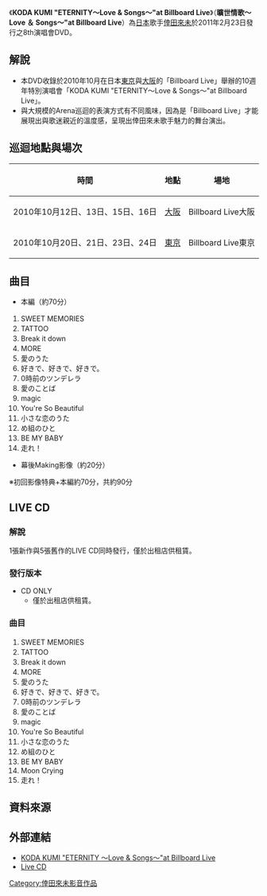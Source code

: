 {{Infobox Album
| Name        = KODA KUMI "ETERNITY～Love & Songs～"at Billboard Live
| Type        = DVD
| Artist      = [[倖田來未|倖田來未]]
| Released    = 2011年2月23日
| Genre       = [[J-POP|J-POP]]
| Length      =
| Label       = [[rhythm_zone|rhythm zone]]
| Chart position = 
| Certification = 
| Last album  = [[KODA_KUMI_LIVE_TOUR_2010_～UNIVERSE～|KODA KUMI LIVE TOUR 2010 ～UNIVERSE～]]<br /> （2010年）
| This album  = '''KODA KUMI "ETERNITY～Love & Songs～"at Billboard Live''' <br /> （2011年）
| Next album  =[[KODA_KUMI_10th_Anniversary～FANTASIA～_in_TOKYO_DOME|KODA KUMI 10th Anniversary～FANTASIA～ in TOKYO DOME]]<br /> （2011年）
}}
《'''KODA KUMI "ETERNITY～Love & Songs～"at Billboard Live'''》（'''曠世情歌～Love ＆ Songs～"at Billboard Live'''）為[[日本|日本]]歌手[[倖田來未|倖田來未]]於2011年2月23日發行之8th演唱會DVD。

==解說==
*本DVD收錄於2010年10月在日本[[東京|東京]]與[[大阪市|大阪]]的「Billboard Live」舉辦的10週年特別演唱會「KODA KUMI "ETERNITY～Love & Songs～"at Billboard Live」。
*與大規模的Arena巡迴的表演方式有不同風味，因為是「Billboard Live」才能展現出與歌迷親近的溫度感，呈現出倖田來未歌手魅力的舞台演出。

==巡迴地點與場次==
{| class="wikitable"	  
!時間	 
!地點
!場地	 	 
|- bgcolor="#F0F8FF"
|2010年10月12日、13日、15日、16日
|[[大阪市|大阪]]
|Billboard Live大阪
|- bgcolor="#F0F8FF"
|2010年10月20日、21日、23日、24日
|[[東京|東京]]
|Billboard Live東京
|}

==曲目==
*本編（約70分）　
#SWEET MEMORIES　
#TATTOO　
#Break it down　
#MORE　
#愛のうた　
#好きで、好きで、好きで。　
#0時前のツンデレラ　
#愛のことば　
#magic　
#You're So Beautiful　
#小さな恋のうた　
#め組のひと　
#BE MY BABY　
#走れ！　

*幕後Making影像（約20分）　
※初回影像特典+本編約70分，共約90分

==LIVE CD==
{{Infobox Album
| Name        = KODA KUMI "ETERNITY～Love & Songs～"at Billboard Live
| Type        = live
| Artist      = [[倖田來未|倖田來未]]
| Released    = 2013年3月20日
| Genre       = [[J-POP|J-POP]]
| Length      =
| Label       = [[rhythm_zone|rhythm zone]]
| Chart position = 
| Certification = 
| Last album  = [[Color_The_Cover|Color The Cover]]<br /> （2013年）
| This album  = '''KODA KUMI "ETERNITY～Love & Songs～"at Billboard Live'''（2013年）
| Next album  = 
}}
===解說===
1張新作與5張舊作的LIVE CD同時發行，僅於出租店供租賃。

===發行版本===
*CD ONLY
**僅於出租店供租賃。

===曲目===
#SWEET MEMORIES　
#TATTOO　
#Break it down　
#MORE　
#愛のうた　
#好きで、好きで、好きで。　
#0時前のツンデレラ　
#愛のことば　
#magic　
#You're So Beautiful　
#小さな恋のうた　
#め組のひと　
#BE MY BABY　
#Moon Crying
#走れ！　

==資料來源==
{{Reflist|2}}

== 外部連結 ==
* [https://rhythmzone.net/koda/discography/detail.php?id=1007422 KODA KUMI "ETERNITY ～Love & Songs～"at Billboard Live] {{Wayback|url=https://rhythmzone.net/koda/discography/detail.php?id=1007422 |date=20170817024008 }} {{ja}}
* [https://rhythmzone.net/koda/discography/detail.php?id=1006214 Live CD] {{Wayback|url=https://rhythmzone.net/koda/discography/detail.php?id=1006214 |date=20201129162856 }} {{ja}}

{{倖田來未}}
[[Category:倖田來未影音作品|Category:倖田來未影音作品]]
